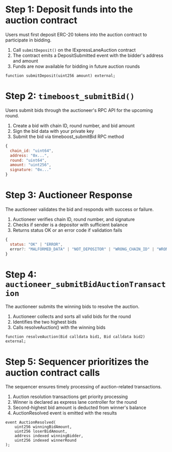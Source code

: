 # Step 1: Deposit funds into the auction contract

Users must first deposit ERC-20 tokens into the auction contract to participate in bidding.

1. Call `submitDeposit()` on the IExpressLaneAuction contract
2. The contract emits a DepositSubmitted event with the bidder's address and amount
3. Funds are now available for bidding in future auction rounds

```solidity
function submitDeposit(uint256 amount) external;
```

# Step 2: `timeboost_submitBid()`

Users submit bids through the auctioneer's RPC API for the upcoming round.

1. Create a bid with chain ID, round number, and bid amount
2. Sign the bid data with your private key
3. Submit the bid via timeboost_submitBid RPC method

```javascript
{
  chain_id: "uint64",
  address: "0x...",
  round: "uint64",
  amount: "uint256",
  signature: "0x..."
}
```

# Step 3: Auctioneer Response

The auctioneer validates the bid and responds with success or failure.

1. Auctioneer verifies chain ID, round number, and signature
2. Checks if sender is a depositor with sufficient balance
3. Returns status OK or an error code if validation fails

```javascript
{
  status: "OK" | "ERROR",
  error?: "MALFORMED_DATA" | "NOT_DEPOSITOR" | "WRONG_CHAIN_ID" | "WRONG_SIGNATURE" | "BAD_ROUND_NUMBER" | "INSUFFICIENT_BALANCE"
}
```

# Step 4: `auctioneer_submitBidAuctionTransaction`

The auctioneer submits the winning bids to resolve the auction.

1. Auctioneer collects and sorts all valid bids for the round
2. Identifies the two highest bids
3. Calls resolveAuction() with the winning bids

```solidity
function resolveAuction(Bid calldata bid1, Bid calldata bid2) external;
```

# Step 5: Sequencer prioritizes the auction contract calls

The sequencer ensures timely processing of auction-related transactions.

1. Auction resolution transactions get priority processing
2. Winner is declared as express lane controller for the round
3. Second-highest bid amount is deducted from winner's balance
4. AuctionResolved event is emitted with the results

```solidity
event AuctionResolved(
    uint256 winningBidAmount,
    uint256 loserBidAmount,
    address indexed winningBidder,
    uint256 indexed winnerRound
);
```
